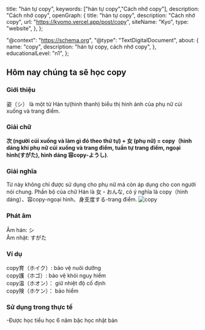 
  title: "hán tự copy",
  keywords: ["hán tự copy","Cách nhớ copy"],
  description: "Cách nhớ copy",
  openGraph: {
    title: "hán tự copy",
    description: "Cách nhớ copy",
    url: "https://kyomo.vercel.app/post/copy",
    siteName: "Kyo",
    type: "website",
  },
};

  "@context": "https://schema.org",
  "@type": "TextDigitalDocument",
  about: {
    name: "copy",
    description: "hán tự copy, cách nhớ copy",
  },
  educationalLevel: "n1",
};

##  Hôm nay chúng ta sẽ học copy

### Giới thiệu
姿（シ） là một từ Hán tự(hình thanh) biểu thị hình ảnh của phụ nữ cúi xuống và trang điểm.
### Giải chữ
**次 (người cúi xuống và làm gì đó theo thứ tự) + 女 (phụ nữ) = copy（hình dáng khi phụ nữ cúi xuống và trang điểm, tuần tự trang điểm, ngoại hình(すがた), hình dáng 容copy-ようし)**.   
### Giải nghĩa
Từ này không chỉ được sử dụng cho phụ nữ mà còn áp dụng cho con người nói chung. Phần bộ của chữ Hán là 女・おんな, có ý nghĩa là copy（hình dáng）、容copy-ngoại hình、身支度する-trang điểm.
<Image src={photo_21} alt='copy'/>
### Phát âm
Âm hán: シ   
Âm nhật: すがた   
### Ví dụ
copy育（ホイク）: bảo vệ nuôi dưỡng   
copy護（ホゴ）: bảo vệ khỏi nguy hiểm   
copy温（ホオン）： giữ nhiệt độ cố định   
copy険（ホケン）： bảo hiểm   
### Sử dụng trong thực tế
-Được học tiểu học 6 năm bậc học nhật bản